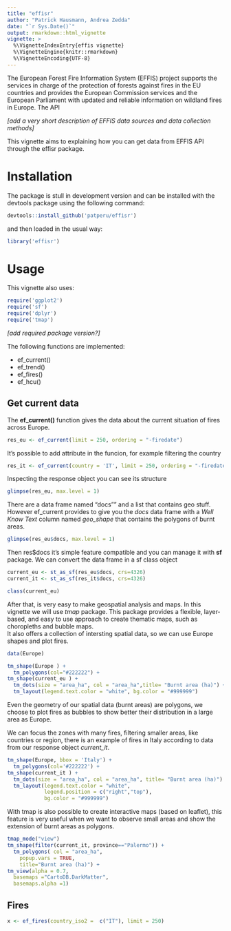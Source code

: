 ```yaml
---
title: "effisr"
author: "Patrick Hausmann, Andrea Zedda"
date: "`r Sys.Date()`"
output: rmarkdown::html_vignette
vignette: >
  %\VignetteIndexEntry{effis vignette}
  %\VignetteEngine{knitr::rmarkdown}
  %\VignetteEncoding{UTF-8}
---
```



The European Forest Fire Information System (EFFIS) project supports the services in charge of the protection of forests against fires in the EU countries and provides the European Commission services and the European Parliament with updated and reliable information on wildland fires in Europe.
The API 

*[add a very short description of EFFIS data sources and data collection methods]*

This vignette aims to explaining how you can get data from EFFIS API through the effisr package.


# Installation
The package is stull in development version and can be installed with the devtools package using the following command:

```r
devtools::install_github('patperu/effisr')
```

and then loaded in the usual way:

```r
library('effisr')
```

# Usage

This vignette also uses:

```r
require('ggplot2')
require('sf')
require('dplyr')
require('tmap')

```
 *[add required package version?]*

The following functions are implemented:

* ef_current()
* ef_trend()
* ef_fires()
* ef_hcu()



## Get current data

The **ef_current()** function gives the data about the current situation of fires across Europe.

```r
res_eu <- ef_current(limit = 250, ordering = "-firedate")
```

It's possible to add attribute in the funcion, for example filtering the country

```r
res_it <- ef_current(country = 'IT', limit = 250, ordering = "-firedate")
```

Inspecting the response object you can see its structure

```r
glimpse(res_eu, max.level = 1)
```



There are a data frame named "docs"" and a list that contains geo stuff.
However ef_current provides to give you the *docs* data frame with a *Well Know Text* column named *geo_shape* that contains the polygons of burnt areas.

```r
glimpse(res_eu$docs, max.level = 1)
```

Then res$docs it's simple feature compatible and you can manage it with **sf** package.
We can convert the data frame in a sf class object

```r
current_eu <- st_as_sf(res_eu$docs, crs=4326)
current_it <- st_as_sf(res_it$docs, crs=4326)

class(current_eu)
```

After that, is very easy to make geospatial analysis and maps.
In this vignette we will use *tmap* package.
This package provides a flexible, layer-based, and easy to use approach to create thematic maps, such as choropleths and bubble maps. <br>
It also offers a collection of intersting spatial data, so we can use Europe shapes and plot fires.

```r
data(Europe)

tm_shape(Europe ) +
  tm_polygons(col="#222222") +
tm_shape(current_eu ) +
  tm_dots(size = "area_ha", col = "area_ha",title= "Burnt area (ha)") +
  tm_layout(legend.text.color = "white", bg.color = "#999999")
```

Even the geometry of our spatial data (burnt areas) are polygons, we choose to plot fires as bubbles to show better their distribution in a large area as Europe.
<br>

We can focus the zones with many fires, filtering smaller areas, like countries or region, there is an example of fires in Italy according to data from our response object *current_it*.

```r

tm_shape(Europe, bbox = 'Italy') +
  tm_polygons(col='#222222') +
tm_shape(current_it ) +
  tm_dots(size = "area_ha", col = "area_ha", title= "Burnt area (ha)") +
  tm_layout(legend.text.color = "white",
            legend.position = c("right","top"),
            bg.color = "#999999") 
```

With tmap is also possible to create interactive maps (based on leaflet), this feature is very useful when we want to observe small areas and show the extension of burnt areas as polygons.

```r
tmap_mode("view")
tm_shape(filter(current_it, province=="Palermo")) +
  tm_polygons( col = "area_ha", 
    popup.vars = TRUE,
    title="Burnt area (ha)") +
tm_view(alpha = 0.7,
  basemaps ="CartoDB.DarkMatter",
  basemaps.alpha =1)

```

## Fires

```r
x <- ef_fires(country_iso2 =  c("IT"), limit = 250)
```



